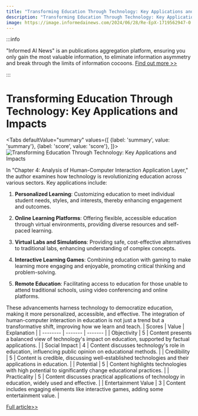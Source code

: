 ```yaml
---
title: "Transforming Education Through Technology: Key Applications and Impacts"
description: "Transforming Education Through Technology: Key Applications and Impacts"
image: https://image.informedainews.com/2024/06/28/Re-EpX-1719562947-0.jpg
---
```



:::info

"Informed AI News" is an publications aggregation platform, ensuring you only gain the most valuable information, to eliminate information asymmetry and break through the limits of information cocoons.  [Find out more >>](/)

:::

# Transforming Education Through Technology: Key Applications and Impacts


<Tabs
	defaultValue="summary"
	values={[
	{label: 'summary', value: 'summary'},
	{label: 'score', value: 'score'},
]}>
<TabItem value="summary">
<img
  src="https://image.informedainews.com/2024/06/28/Re-EpX-1719562947-0.jpg"
  alt="Transforming Education Through Technology: Key Applications and Impacts"
/>



In "Chapter 4: Analysis of Human-Computer Interaction Application Layer," the author examines how technology is revolutionizing education across various sectors. Key applications include:

1. **Personalized Learning**: Customizing education to meet individual student needs, styles, and interests, thereby enhancing engagement and outcomes.

2. **Online Learning Platforms**: Offering flexible, accessible education through virtual environments, providing diverse resources and self-paced learning.

3. **Virtual Labs and Simulations**: Providing safe, cost-effective alternatives to traditional labs, enhancing understanding of complex concepts.

4. **Interactive Learning Games**: Combining education with gaming to make learning more engaging and enjoyable, promoting critical thinking and problem-solving.

5. **Remote Education**: Facilitating access to education for those unable to attend traditional schools, using video conferencing and online platforms.

These advancements harness technology to democratize education, making it more personalized, accessible, and effective. The integration of human-computer interaction in education is not just a trend but a transformative shift, improving how we learn and teach.
</TabItem>
<TabItem value="score">
	| Scores     | Value   | Explanation |
	| -------- | ------- | ------- |
	| Objectivity  | 5    | Content presents a balanced view of technology's impact on education, supported by factual applications.    |
	| Social Impact | 4     | Content discusses technology's role in education, influencing public opinion on educational methods.    |
	| Credibility    | 5    | Content is credible, discussing well-established technologies and their applications in education.    |
	| Potential    | 5    | Content highlights technologies with high potential to significantly change educational practices.    |
	| Practicality    | 5    | Content discusses practical applications of technology in education, widely used and effective.    |
	| Entertainment Value    | 3    | Content includes engaging elements like interactive games, adding some entertainment value.    |
</TabItem>
</Tabs>

[Full article>>](https://www.woshipm.com/pd/6073317.html)
